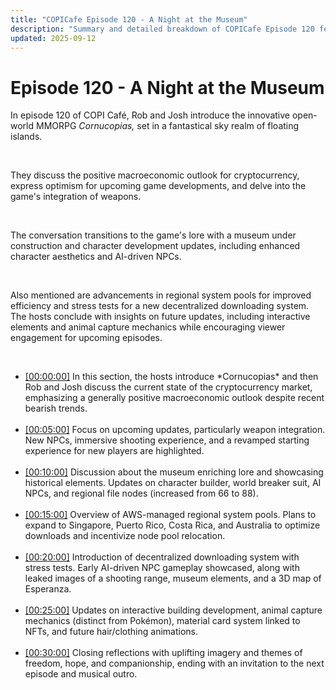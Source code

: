 ```yaml
---
title: "COPICafe Episode 120 - A Night at the Museum"
description: "Summary and detailed breakdown of COPICafe Episode 120 featuring updates on Cornucopias' lore, weapons, museum, and decentralized systems."
updated: 2025-09-12
---
```


# Episode 120 - <span className="text-orange-500">A Night at the Museum</span>  

In episode 120 of COPI Café, Rob and Josh introduce the innovative open-world MMORPG *Cornucopias,* set in a fantastical sky realm of floating islands.  

</br>  

They discuss the positive macroeconomic outlook for cryptocurrency, express optimism for upcoming game developments, and delve into the game's integration of weapons.  

</br>  

The conversation transitions to the game's lore with a museum under construction and character development updates, including enhanced character aesthetics and AI-driven NPCs.  

</br>  

Also mentioned are advancements in regional system pools for improved efficiency and stress tests for a new decentralized downloading system. The hosts conclude with insights on future updates, including interactive elements and animal capture mechanics while encouraging viewer engagement for upcoming episodes.  

</br>  

<ul className="styled-list">
  <li>
    <a href="https://youtube.com/watch?v=rP2Md0Lu4v0&t=0" class="text-orange-500">[00:00:00]</a>  
    In this section, the hosts introduce *Cornucopias* and then Rob and Josh discuss the current state of the cryptocurrency market, emphasizing a generally positive macroeconomic outlook despite recent bearish trends.
  </li>

</br> 

  <li>
    <a href="https://youtube.com/watch?v=rP2Md0Lu4v0&t=300" class="text-orange-500">[00:05:00]</a>  
    Focus on upcoming updates, particularly weapon integration. New NPCs, immersive shooting experience, and a revamped starting experience for new players are highlighted.
  </li>

</br> 

  <li>
    <a href="https://youtube.com/watch?v=rP2Md0Lu4v0&t=600" class="text-orange-500">[00:10:00]</a>  
    Discussion about the museum enriching lore and showcasing historical elements. Updates on character builder, world breaker suit, AI NPCs, and regional file nodes (increased from 66 to 88).
  </li>

</br> 

  <li>
    <a href="https://youtube.com/watch?v=rP2Md0Lu4v0&t=900" class="text-orange-500">[00:15:00]</a>  
    Overview of AWS-managed regional system pools. Plans to expand to Singapore, Puerto Rico, Costa Rica, and Australia to optimize downloads and incentivize node pool relocation.
  </li>

</br> 

  <li>
    <a href="https://youtube.com/watch?v=rP2Md0Lu4v0&t=1200" class="text-orange-500">[00:20:00]</a>  
    Introduction of decentralized downloading system with stress tests. Early AI-driven NPC gameplay showcased, along with leaked images of a shooting range, museum elements, and a 3D map of Esperanza.
  </li>

</br> 

  <li>
    <a href="https://youtube.com/watch?v=rP2Md0Lu4v0&t=1500" class="text-orange-500">[00:25:00]</a>  
    Updates on interactive building development, animal capture mechanics (distinct from Pokémon), material card system linked to NFTs, and future hair/clothing animations.
  </li>

</br> 

  <li>
    <a href="https://youtube.com/watch?v=rP2Md0Lu4v0&t=1800" class="text-orange-500">[00:30:00]</a>  
    Closing reflections with uplifting imagery and themes of freedom, hope, and companionship, ending with an invitation to the next episode and musical outro.
  </li>
</ul>
